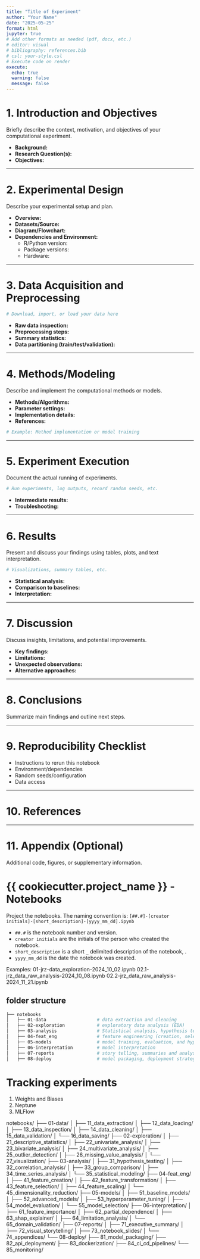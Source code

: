 ```yaml
---
title: "Title of Experiment"
author: "Your Name"
date: "2025-05-25"
format: html
jupyter: true
# Add other formats as needed (pdf, docx, etc.)
# editor: visual
# bibliography: references.bib
# csl: your-style.csl
# Execute code on render
execute:
  echo: true
  warning: false
  message: false
---
```


# 1. Introduction and Objectives

Briefly describe the context, motivation, and objectives of your computational experiment.

- **Background:**
- **Research Question(s):**
- **Objectives:**

---

# 2. Experimental Design

Describe your experimental setup and plan.

- **Overview:**
- **Datasets/Source:**
- **Diagram/Flowchart:**
- **Dependencies and Environment:**
   - R/Python version:
   - Package versions:
   - Hardware:

---

# 3. Data Acquisition and Preprocessing

```r
# Download, import, or load your data here
```

- **Raw data inspection:**
- **Preprocessing steps:**
- **Summary statistics:**
- **Data partitioning (train/test/validation):**

---

# 4. Methods/Modeling

Describe and implement the computational methods or models.

- **Methods/Algorithms:**
- **Parameter settings:**
- **Implementation details:**
- **References:**

```python
# Example: Method implementation or model training
```

---

# 5. Experiment Execution

Document the actual running of experiments.

```r
# Run experiments, log outputs, record random seeds, etc.
```

- **Intermediate results:**
- **Troubleshooting:**

---

# 6. Results

Present and discuss your findings using tables, plots, and text interpretation.

```python
# Visualizations, summary tables, etc.
```

- **Statistical analysis:**
- **Comparison to baselines:**
- **Interpretation:**

---

# 7. Discussion

Discuss insights, limitations, and potential improvements.

- **Key findings:**
- **Limitations:**
- **Unexpected observations:**
- **Alternative approaches:**

---

# 8. Conclusions

Summarize main findings and outline next steps.

---

# 9. Reproducibility Checklist

- Instructions to rerun this notebook
- Environment/dependencies
- Random seeds/configuration
- Data access

---

# 10. References

<!-- List references here or use a .bib file -->

---

# 11. Appendix (Optional)

Additional code, figures, or supplementary information.



# {{ cookiecutter.project_name }} - Notebooks

Project the notebooks. The naming convention is:
`[##.#]-[creator initials]-[short_description]-[yyyy_mm_dd].ipynb`

- `##.#` is the notebook number and version.
- `creator initials` are the initials of the person who created the notebook.
- `short_description` is a short `_` delimited description of the notebook,  .
- `yyyy_mm_dd` is the date the notebook was created.

Examples:
01-jrz-data_exploration-2024_10_02.ipynb
02.1-jrz_data_raw_analysis-2024_10_08.ipynb
02.2-jrz_data_raw_analysis-2024_11_21.ipynb

## folder structure

```bash
├── notebooks
│   ├── 01-data                   # data extraction and cleaning
│   ├── 02-exploration            # exploratory data analysis (EDA)
│   ├── 03-analysis               # Statistical analysis, hypothesis testing.
│   ├── 04-feat_eng               # feature engineering (creation, selection, and transformation.)
│   ├── 05-models                 # model training, evaluation, and hyperparameter tuning.
│   ├── 06-interpretation         # model interpretation
│   ├── 07-reports                # story telling, summaries and analysis conclusions.
│   ├── 08-deploy                 # model packaging, deployment strategies.
```

# Tracking experiments

01. Weights and Biases
02. Neptune
03. MLFlow



notebooks/
    ├── 01-data/
    │   ├── 11_data_extraction/
    │   ├── 12_data_loading/
    │   ├── 13_data_inspection/
    │   ├── 14_data_cleaning/
    │   ├── 15_data_validation/
    │   └── 16_data_saving/
    ├── 02-exploration/
    │   ├── 21_descriptive_statistics/
    │   ├── 22_univariate_analysis/
    │   ├── 23_bivariate_analysis/
    │   ├── 24_multivariate_analysis/
    │   ├── 25_outlier_detection/
    │   ├── 26_missing_value_analysis/
    │   └── 27_visualization/
    ├── 03-analysis/
    │   ├── 31_hypothesis_testing/
    │   ├── 32_correlation_analysis/
    │   ├── 33_group_comparison/
    │   ├── 34_time_series_analysis/
    │   └── 35_statistical_modeling/
    ├── 04-feat_eng/
    │   ├── 41_feature_creation/
    │   ├── 42_feature_transformation/
    │   ├── 43_feature_selection/
    │   ├── 44_feature_scaling/
    │   └── 45_dimensionality_reduction/
    ├── 05-models/
    │   ├── 51_baseline_models/
    │   ├── 52_advanced_models/
    │   ├── 53_hyperparameter_tuning/
    │   ├── 54_model_evaluation/
    │   └── 55_model_selection/
    ├── 06-interpretation/
    │   ├── 61_feature_importance/
    │   ├── 62_partial_dependence/
    │   ├── 63_shap_explainer/
    │   ├── 64_limitation_analysis/
    │   └── 65_domain_validation/
    ├── 07-reports/
    │   ├── 71_executive_summary/
    │   ├── 72_visual_storytelling/
    │   ├── 73_notebook_slides/
    │   └── 74_appendices/
    └── 08-deploy/
        ├── 81_model_packaging/
        ├── 82_api_deployment/
        ├── 83_dockerization/
        ├── 84_ci_cd_pipelines/
        └── 85_monitoring/
